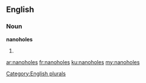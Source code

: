 ==English==

===Noun===
'''nanoholes'''

# {{plural of|nanohole}}

[[Category:English plurals]]

[[ar:nanoholes]]
[[fr:nanoholes]]
[[ku:nanoholes]]
[[my:nanoholes]]
